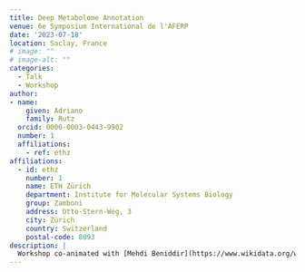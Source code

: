 ```yaml
---
title: Deep Metabolome Annotation
venue: 6e Symposium International de l'AFERP
date: '2023-07-18'
location: Saclay, France
# image: ""
# image-alt: ""
categories:
  - Talk
  - Workshop
author: 
- name: 
    given: Adriano 
    family: Rutz
  orcid: 0000-0003-0443-9902
  number: 1
  affiliations:
    - ref: ethz
affiliations:
  - id: ethz
    number: 1
    name: ETH Zürich
    department: Institute for Molecular Systems Biology
    group: Zamboni
    address: Otto-Stern-Weg, 3
    city: Zürich
    country: Switzerland
    postal-code: 8093
description: |
  Workshop co-animated with [Mehdi Beniddir](https://www.wikidata.org/wiki/Q57858606) during the [6e Symposium International de l'AFERP](https://aferp2023.sciencesconf.org).
---
```

